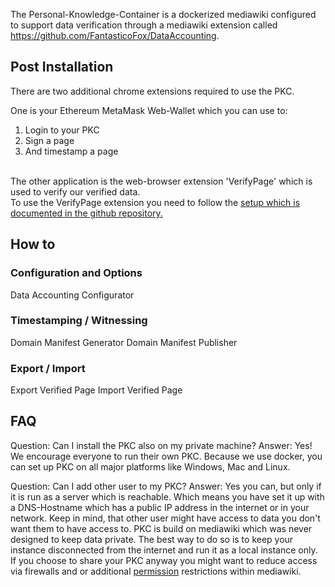 The Personal-Knowledge-Container is a dockerized mediawiki configured to support data verification through a mediawiki extension called [[DataAccounting|https://github.com/FantasticoFox/DataAccounting]]. <br>

== Post Installation ==
There are two additional chrome extensions required to use the PKC. 

One is your Ethereum MetaMask Web-Wallet which you can use to:
# Login to your PKC
# Sign a page
# And timestamp a page
<br>
The other application is the web-browser extension 'VerifyPage' which is used to verify our verified data.<br>
To use the VerifyPage extension you need to follow the [https://github.com/FantasticoFox/VerifyPage setup which is documented in the github repository.]

== How to ==

=== Configuration and Options ===
Data Accounting Configurator

=== Timestamping / Witnessing ===
Domain Manifest Generator
Domain Manifest Publisher

=== Export / Import ===
Export Verified Page
Import Verified Page

== FAQ ==

Question: Can I install the PKC also on my private machine?
Answer: Yes! We encourage everyone to run their own PKC. Because we use docker, you can set up PKC on all major platforms like Windows, Mac and Linux.

Question: Can I add other user to my PKC? 
Answer: Yes you can, but only if it is run as a server which is reachable. Which means you have set it up with a DNS-Hostname which has a public IP address in the internet or in your network. Keep in mind, that other user might have access to data you don't want them to have access to. PKC is build on mediawiki which was never designed to keep data private. The best way to do so is to keep your instance disconnected from the internet and run it as a local instance only. If you choose to share your PKC anyway you might want to reduce access via firewalls and or additional [https://www.mediawiki.org/wiki/Permissions permission] restrictions within mediawiki.

